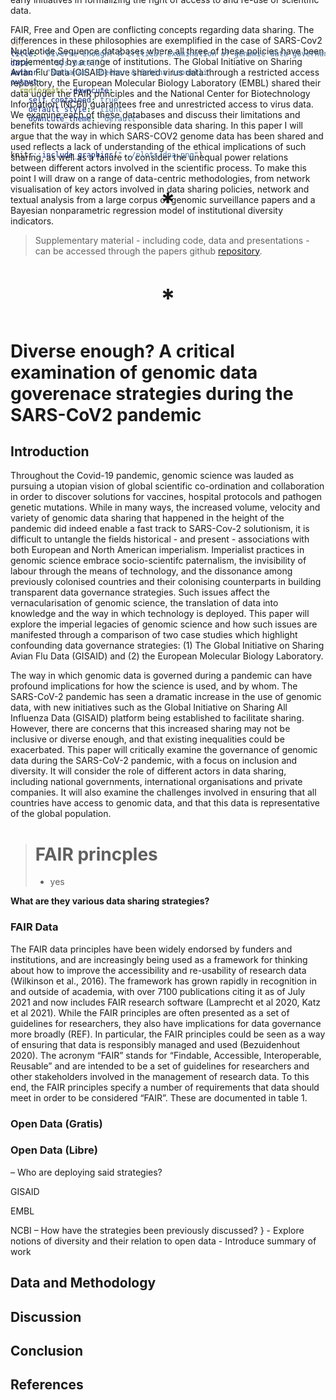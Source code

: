 ```yaml
---
title: "Diverse enough? A critical examination of genomic data governance strategies during the SARS-CoV2 pandemic"
date: "`r Sys.Date()`"
author: "Nathanael Sheehan & Sabina Leonelli"
output:
  rmdformats::downcute:
    self_contained: true
    default_style: "light"
    downcute_theme: "default"

---
```



```r
knitr::include_graphics("../plots/dna.png")
```

<p style="text-align:center;font-size:3em;margin-bottom:-15vh"> <b>*</b></p>

# Abstract
Open Data (OD) is an evolving term with numerous 

emerging term in the process of defining how scientific data may
be published and re-used without price or permission barriers. Scientists generally see
published data as belonging to the scientific community, but many publishers claim
copyright over data and will not allow its re-use without permission. This is a major
impediment to the progress of scholarship in the digital age. This article reviews the need
for Open Data, shows examples of why Open Data are valuable and summarizes some
early initiatives in formalizing the right of access to and re-use of scientific data.


FAIR, Free and Open are conflicting concepts regarding data sharing. The differences in these philosophies are exemplified in the case of SARS-Cov2 Nucleotide Sequence databases where all three of these policies have been implemented by a range of institutions. The Global Initiative on Sharing Avian Flu Data (GISAID) have shared virus data through a restricted access repository, the European Molecular Biology Laboratory (EMBL) shared their data under the FAIR principles and the National Center for Biotechnology Information (NCBI) guarantees free and unrestricted access to virus data. We examine each of these databases and discuss their limitations and benefits towards achieving responsible data sharing. In this paper I will argue that the way in which SARS-COV2 genome data has been shared and used reflects a lack of understanding of the ethical implications of such sharing, as well as a failure to consider the unequal power relations between different actors involved in the scientific process. To make this point I will draw on a range of data-centric methodologies, from network visualisation of key actors involved in data sharing policies, network and textual analysis from a large corpus of genomic surveillance papers and a Bayesian nonparametric regression model of institutional diversity indicators. 

> Supplementary material - including code, data and presentations - can be accessed through the papers github [repository](https://github.com/natesheehan/OPEN-GM/). 

<p style="text-align:center;font-size:3em"> <b>*</b></p>


# Diverse enough? A critical examination of genomic data goverenace strategies during the SARS-CoV2 pandemic

## Introduction

Throughout the Covid-19 pandemic, genomic science was lauded as pursuing a utopian vision of global scientific co-ordination and collaboration in order to discover solutions for vaccines, hospital protocols and pathogen genetic mutations. While in many ways, the increased volume, velocity and variety of genomic data sharing that happened in the height of the pandemic did indeed enable a fast track to SARS-Cov-2 solutionism, it is difficult to untangle the fields historical - and present - associations with both European and North American imperialism. Imperialist practices in genomic science embrace socio-scientifc paternalism, the invisibility of labour through the means of technology, and the dissonance among previously colonised countries and their colonising counterparts in building transparent data governance strategies. Such issues affect the vernacularisation of genomic science, the translation of data into knowledge and the way in which technology is deployed. This paper will explore the imperial legacies of genomic science and how such issues are manifested through a comparison of two case studies which highlight confounding data governance strategies: (1) The Global Initiative on Sharing Avian Flu Data (GISAID) and (2) the European Molecular Biology Laboratory. 

The way in which genomic data is governed during a pandemic can have profound implications for how the science is used, and by whom. The SARS-CoV-2 pandemic has seen a dramatic increase in the use of genomic data, with new initiatives such as the Global Initiative on Sharing All Influenza Data (GISAID) platform being established to facilitate sharing. However, there are concerns that this increased sharing may not be inclusive or diverse enough, and that existing inequalities could be exacerbated. This paper will critically examine the governance of genomic data during the SARS-CoV-2 pandemic, with a focus on inclusion and diversity. It will consider the role of different actors in data sharing, including national governments, international organisations and private companies. It will also examine the challenges involved in ensuring that all countries have access to genomic data, and that this data is representative of the global population.

> # FAIR princples
> - yes



<b>What are they various data sharing strategies? </b>

### FAIR Data
The FAIR data principles have been widely endorsed by funders and institutions, and are increasingly being used as a framework for thinking about how to improve the accessibility and re-usability of research data (Wilkinson et al., 2016).  The framework has grown rapidly in recognition in and outside of academia, with over 7100 publications citing it as of July 2021 and now includes FAIR research software (Lamprecht et al 2020, Katz et al 2021). While the FAIR principles are often presented as a set of guidelines for researchers, they also have implications for data governance more broadly (REF). In particular, the FAIR principles could be seen as a way of ensuring that data is responsibly managed and used (Bezuidenhout 2020). The acronym “FAIR” stands for “Findable, Accessible, Interoperable, Reusable” and are intended to be a set of guidelines for researchers and other stakeholders involved in the management of research data. To this end, the FAIR principles specify a number of requirements that data should meet in order to be considered “FAIR”. These are documented in table 1. 

### Open Data (Gratis)

### Open Data (Libre)


-- Who are deploying said strategies?

GISAID

EMBL

NCBI
-- How have the strategies been previously discussed?
}
- Explore notions of diversity and their relation to open data
- Introduce summary of work

## Data and Methodology

## Discussion

## Conclusion

## References
